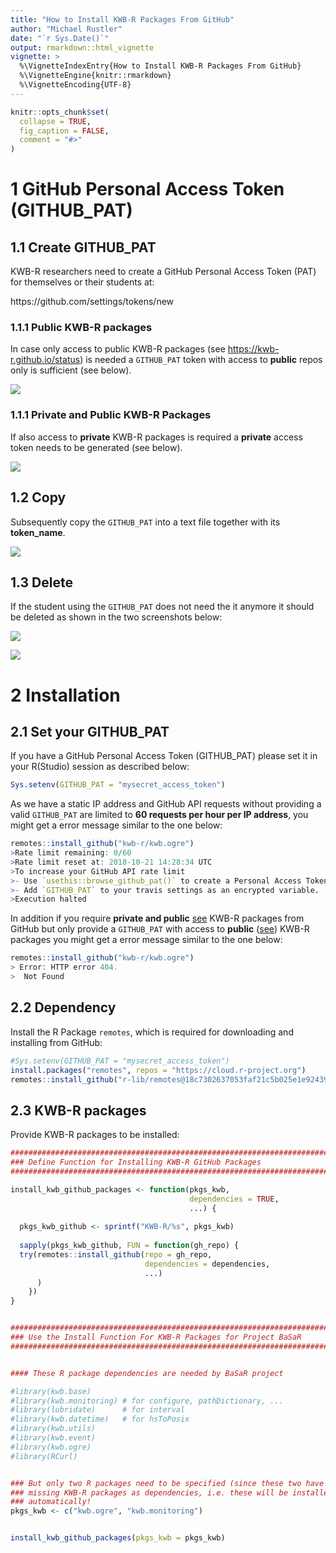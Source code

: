 ```yaml
---
title: "How to Install KWB-R Packages From GitHub"
author: "Michael Rustler"
date: "`r Sys.Date()`"
output: rmarkdown::html_vignette
vignette: >
  %\VignetteIndexEntry{How to Install KWB-R Packages From GitHub}
  %\VignetteEngine{knitr::rmarkdown}
  %\VignetteEncoding{UTF-8}
---
```


```r
knitr::opts_chunk$set(
  collapse = TRUE,
  fig_caption = FALSE,
  comment = "#>"
)
```

# 1 GitHub Personal Access Token (GITHUB_PAT)

## 1.1 Create GITHUB_PAT

KWB-R researchers need to create a GitHub Personal Access Token (PAT) for themselves
or their students at: 


https://github.com/settings/tokens/new


### 1.1.1 Public KWB-R packages

In case only access to public KWB-R packages (see [https://kwb-r.github.io/status](https://kwb-r.github.io/status)) 
is needed a `GITHUB_PAT` token with access to **public** repos only is sufficient (see below).


![](images/github_pat_public.jpg)


### 1.1.1 Private and Public KWB-R Packages

If also access to **private** KWB-R packages is required a **private** access token
needs to be generated (see below).

![](images/github_pat_private.jpg)


## 1.2 Copy 

Subsequently copy the `GITHUB_PAT` into a text file together with its **token_name**.


![](images/github_pat_copy.jpg)


## 1.3 Delete 

If the student using the `GITHUB_PAT` does not need the it anymore it should be 
deleted as shown in the two screenshots below:

![](images/github_pat_delete1.jpg)


![](images/github_pat_delete2.jpg)
 


# 2 Installation 

## 2.1 Set your GITHUB_PAT

If you have a GitHub Personal Access Token (GITHUB_PAT)
please set it in your R(Studio) session as described below:

```r
Sys.setenv(GITHUB_PAT = "mysecret_access_token")
```

As we have a static IP address and GitHub API requests without providing a 
valid `GITHUB_PAT` are limited to **60 requests per hour per IP address**, 
you might get a error message similar to the one below: 

```r
remotes::install_github("kwb-r/kwb.ogre")
>Rate limit remaining: 0/60
>Rate limit reset at: 2018-10-21 14:28:34 UTC
>To increase your GitHub API rate limit
>- Use `usethis::browse_github_pat()` to create a Personal Access Token.
>- Add `GITHUB_PAT` to your travis settings as an encrypted variable.
>Execution halted
```
In addition if you require **private and public** [see](#1.1.2-Private-and-Public-KWB-R-Packages) 
KWB-R packages from GitHub but only provide a `GITHUB_PAT` with access to 
**public** ([see](#1.1.1-Public-KWB-R-Packages)) KWB-R packages you might get a error 
message similar to the one below: 

```r
remotes::install_github("kwb-r/kwb.ogre")
> Error: HTTP error 404.
>  Not Found
```

## 2.2 Dependency

Install the R Package `remotes`, which is required for downloading and installing 
from GitHub: 

```r
#Sys.setenv(GITHUB_PAT = "mysecret_access_token")
install.packages("remotes", repos = "https://cloud.r-project.org")
remotes::install_github("r-lib/remotes@18c7302637053faf21c5b025e1e9243962db1bdc")

```

## 2.3 KWB-R packages

Provide KWB-R packages to be installed:

```r

###############################################################################
### Define Function for Installing KWB-R GitHub Packages
###############################################################################

install_kwb_github_packages <- function(pkgs_kwb, 
                                        dependencies = TRUE,
                                        ...) {
  
  pkgs_kwb_github <- sprintf("KWB-R/%s", pkgs_kwb) 
  
  sapply(pkgs_kwb_github, FUN = function(gh_repo) {
  try(remotes::install_github(repo = gh_repo,
                              dependencies = dependencies, 
                              ...)
      )
    })
}


###############################################################################
### Use the Install Function For KWB-R Packages for Project BaSaR
###############################################################################


#### These R package dependencies are needed by BaSaR project

#library(kwb.base)
#library(kwb.monitoring) # for configure, pathDictionary, ...
#library(lubridate)      # for interval
#library(kwb.datetime)   # for hsToPosix
#library(kwb.utils)
#library(kwb.event)
#library(kwb.ogre)
#library(RCurl)


### But only two R packages need to be specified (since these two have the 
### missing KWB-R packages as dependencies, i.e. these will be installed 
### automatically! 
pkgs_kwb <- c("kwb.ogre", "kwb.monitoring")


install_kwb_github_packages(pkgs_kwb = pkgs_kwb)

```


